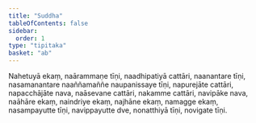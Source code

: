 ```yaml
---
title: "Suddha"
tableOfContents: false
sidebar:
  order: 1
type: "tipitaka"
basket: "ab"
---
```



<DynamicBreadcrumb />

<Division number="277">

<Paragraph number="4672">
Nahetuyā ekaṃ, naārammaṇe tīṇi, naadhipatiyā cattāri, naanantare tīṇi, nasamanantare naaññamaññe naupanissaye tīṇi, napurejāte cattāri, napacchājāte nava, naāsevane cattāri, nakamme cattāri, navipāke nava, naāhāre ekaṃ, naindriye ekaṃ, najhāne ekaṃ, namagge ekaṃ, nasampayutte tīṇi, navippayutte dve, nonatthiyā tīṇi, novigate tīṇi.
</Paragraph>
</Division>